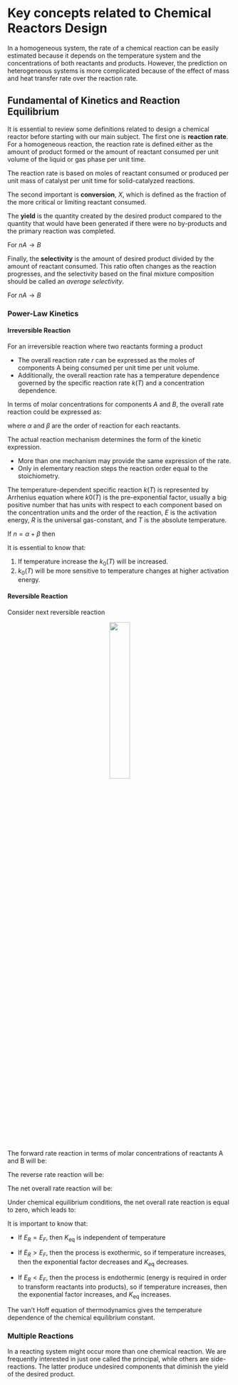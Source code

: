 # Key concepts related to Chemical Reactors Design {#intro}

In a homogeneous system, the rate of a chemical reaction can be easily estimated because it depends on the temperature system and the concentrations of both reactants and products. However, the prediction on heterogeneous systems is more complicated because of the effect of mass and heat transfer rate over the reaction rate.

## Fundamental of Kinetics and Reaction Equilibrium

It is essential to review some definitions related to design a chemical reactor before starting with our main subject. The first one is **reaction rate**. For a homogeneous reaction, the reaction rate is defined either as the amount of product formed or the amount of reactant consumed per unit volume of the liquid or gas phase per unit time.

\begin{equation*}
  r \equiv \frac{\text{moles consumed or produced}}{\text{reactor volume} \times \text{time}}
\end{equation*}

The reaction rate is based on moles of reactant consumed or produced per unit mass of catalyst per unit time for solid-catalyzed reactions.

\begin{equation*}
    r \equiv \frac{\text{moles consumed or produced}}{\text{mass of catalyst} \times \text{time}}
\end{equation*}

The second important is **conversion**, $X$, which is defined as the fraction of the more critical or limiting reactant consumed. 

\begin{equation*}
X_A \equiv \frac{\text{moles A reacted}}{\text{moles of A fed}}
\end{equation*}

The **yield** is the quantity created by the desired product compared to the quantity that would have been generated if there were no by-products and the primary reaction was completed.

\begin{equation*}
Y \equiv \frac{\text{moles of product formed}}{\text{maximum moles of product},\,X=1.0}
\end{equation*}

For $nA \rightarrow B$

\begin{equation*}
Y \equiv \frac{F_B}{F_A/n}
\end{equation*}

Finally, the **selectivity** is the amount of desired product divided by the amount of reactant consumed. This ratio often changes as the reaction progresses, and the selectivity based on the final mixture composition should be called an _average selectivity_.

For $nA \rightarrow B$
\begin{equation*}
\overline{S} = \frac{\text{B formed}}{\text{A used}} = \frac{F_B}{F_A\,X_A/n} = \frac{Y}{X_A}
\end{equation*}

### Power-Law Kinetics

#### Irreversible Reaction
For an irreversible reaction where two reactants forming a product
\begin{equation*}
A + B \rightarrow C
\end{equation*}

- The overall reaction rate $r$ can be expressed as the moles of components A being consumed per unit time per unit volume.
- Additionally, the overall reaction rate has a temperature dependence governed by the specific reaction rate $k(T)$ and a concentration dependence.

In terms of molar concentrations for components $A$ and $B$, the overall rate reaction could be expressed as:

\begin{equation*}
    r = k(T)\,C_A^\alpha\,C_B^\beta
\end{equation*}
where $\alpha$ and $\beta$ are the order of reaction for each reactants.

The actual reaction mechanism determines the form of the kinetic expression. 

- More than one mechanism may provide the same expression of the rate. 
- Only in elementary reaction steps the reaction order equal to the stoichiometry.

The temperature-dependent specific reaction $k(T)$ is represented by Arrhenius equation
\begin{equation*}
  k(T) = k_0(T) \exp\left[{\left(-E/R/T\right)}\right]
\end{equation*}
where $k0(T)$ is the pre-exponential factor, usually a big positive number that has units with respect to each component based on the concentration units and the order of the reaction, $E$ is the activation energy, $R$ is the universal gas-constant, and $T$ is the absolute temperature.

If $n = \alpha + \beta$ then
\begin{equation*}
  k(T) = \frac{\left[\text{Concentration}^{\left(1-n\right)}\right]}{\text{time}}
\end{equation*}

It is essential to know that:

1. If temperature increase the $k_0(T)$ will be increased.
2. $k_0(T)$ will be more sensitive to temperature changes at higher activation energy.

#### Reversible Reaction

Consider next reversible reaction

<center>
![](docs/figures/eq1.png){width=30%}
</center>

The forward rate reaction in terms of molar concentrations of reactants A and B will be: 
\begin{gather*}
    r_f = k_f(T)\,C_A^\alpha\,C_B^\beta \\
    k_f(T) = k_{0_f}(T) \exp{\left(-E_f/R/T\right)}
\end{gather*}

The reverse rate reaction will be: 
\begin{gather*}
    r_r = k_r(T)\,C_C^\gamma\\
    k_r(T) = k_{0_r}(T) \exp{\left(-E_R/R/T\right)}
\end{gather*}

The net overall rate reaction will be: 
\begin{equation*}
  r = r_F - r_R = k_F(T)\,C_A^\alpha\,C_B^\beta - k_R(T)\,C_C^\gamma
\end{equation*}

Under chemical equilibrium conditions, the net overall rate reaction is equal to zero, which leads to: 
\begin{gather*}
  K_\text{eq} = \frac{k_f(T)}{k_r(T)} = \frac{C_A^\alpha\,C_B^\beta}{C_C^\gamma} \\
   K_\text{eq} = \frac{k_{0_r}(T) \exp{\left(-E_r/R/T\right)}}{k_{0_r}(T) \exp{\left(-E_r/R/T\right)}} = \frac{k_{0_f}}{k_{0_r}}\,\exp\left(\frac{E_r-E_f}{RT}\right)
\end{gather*}


It is important to know that:

- If $E_R = E_F$, then $K_\text{eq}$ is independent of temperature

- If $E_R > E_F$, then the process is exothermic, so if temperature increases, then the exponential factor decreases and $K_\text{eq}$ decreases.

- If $E_R < E_F$, then the process is endothermic (energy is required in order to transform reactants into products), so if temperature increases, then the exponential factor increases, and $K_\text{eq}$ increases.

The van't Hoff equation of thermodynamics gives the temperature dependence of the chemical equilibrium constant.
\begin{gather*}
  \frac{d\,\ln K_\text{eq}}{d\,T} = \frac{\Delta H_R^\circ (T)}{R\,T^2} \\
  \Delta H_R^\circ(T) = E_f - E_r
\end{gather*}

### Multiple Reactions
In a reacting system might occur more than one chemical reaction. 
We are frequently interested in just one called the principal, while others are side-reactions. The latter produce undesired components that diminish the yield of the desired product.


